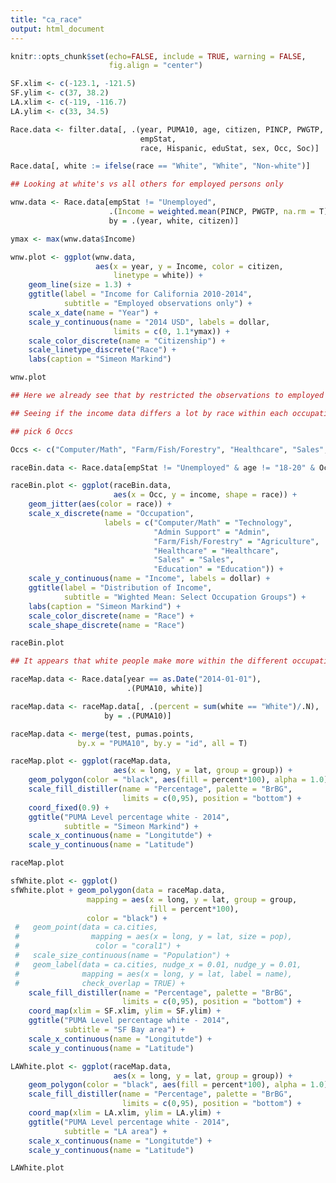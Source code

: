 ```yaml
---
title: "ca_race"
output: html_document
---
```

<!-- Scatter plot of x = experience, y = income/wages, color = gender, shape = OCC group
Graph wages and non-wage income (PINCP-WAGP) too see if most inequality comes from non-wage income -->

```r
knitr::opts_chunk$set(echo=FALSE, include = TRUE, warning = FALSE,
                      fig.align = "center")

SF.xlim <- c(-123.1, -121.5)
SF.ylim <- c(37, 38.2)
LA.xlim <- c(-119, -116.7)
LA.ylim <- c(33, 34.5)
```


```r
Race.data <- filter.data[, .(year, PUMA10, age, citizen, PINCP, PWGTP,
                             empStat,
                             race, Hispanic, eduStat, sex, Occ, Soc)]

Race.data[, white := ifelse(race == "White", "White", "Non-white")]
```

```r
## Looking at white's vs all others for employed persons only

wnw.data <- Race.data[empStat != "Unemployed", 
                      .(Income = weighted.mean(PINCP, PWGTP, na.rm = T)),
                      by = .(year, white, citizen)]
```

```r
ymax <- max(wnw.data$Income)

wnw.plot <- ggplot(wnw.data, 
                   aes(x = year, y = Income, color = citizen,
                       linetype = white)) +
    geom_line(size = 1.3) +
    ggtitle(label = "Income for California 2010-2014",
            subtitle = "Employed observations only") +
    scale_x_date(name = "Year") +
    scale_y_continuous(name = "2014 USD", labels = dollar,
                       limits = c(0, 1.1*ymax)) +
    scale_color_discrete(name = "Citizenship") +
    scale_linetype_discrete("Race") + 
    labs(caption = "Simeon Markind")

wnw.plot

## Here we already see that by restricted the observations to employed we find that non-white naturalized citizens make almost as much as white citizens born here. (non-white naturalized citizens actually make more than white naturalized citizens). what is interesting is that non-whites born here make substantially less than naturilized non-whites or born/naturalized whites. Non-citizens, unsurprisingly make the least.
```

```r
## Seeing if the income data differs a lot by race within each occupation bin given by the OCC code. Will have to find a good way to plot this data.

## pick 6 Occs

Occs <- c("Computer/Math", "Farm/Fish/Forestry", "Healthcare", "Sales", "Admin Support", "Education")

raceBin.data <- Race.data[empStat != "Unemployed" & age != "18-20" & Occ %in% Occs, .(age, PINCP, PWGTP,race, Occ)][, .(income = weighted.mean(PINCP, PWGTP)), by = .(age, race, Occ)]

```

```r
raceBin.plot <- ggplot(raceBin.data, 
                       aes(x = Occ, y = income, shape = race)) +
    geom_jitter(aes(color = race)) +
    scale_x_discrete(name = "Occupation",
                     labels = c("Computer/Math" = "Technology",
                                "Admin Support" = "Admin",
                                "Farm/Fish/Forestry" = "Agriculture",
                                "Healthcare" = "Healthcare",
                                "Sales" = "Sales",
                                "Education" = "Education")) +
    scale_y_continuous(name = "Income", labels = dollar) +
    ggtitle(label = "Distribution of Income",
            subtitle = "Wighted Mean: Select Occupation Groups") +
    labs(caption = "Simeon Markind") +
    scale_color_discrete(name = "Race") +
    scale_shape_discrete(name = "Race")

raceBin.plot

## It appears that white people make more within the different occupation types of average but not outwardly more, except in Sales where there is a clear trend of white outearning non-whites. This does not mean that across all occupation types there is not a huge differentiation among races, but it does point to race not being the sole factor, or perhaps even the major factor in the income distribution.
```


```r
raceMap.data <- Race.data[year == as.Date("2014-01-01"),
                          .(PUMA10, white)]

raceMap.data <- raceMap.data[, .(percent = sum(white == "White")/.N),
                     by = .(PUMA10)]

raceMap.data <- merge(test, pumas.points, 
               by.x = "PUMA10", by.y = "id", all = T)

raceMap.plot <- ggplot(raceMap.data, 
                       aes(x = long, y = lat, group = group)) +
    geom_polygon(color = "black", aes(fill = percent*100), alpha = 1.0) +
    scale_fill_distiller(name = "Percentage", palette = "BrBG", 
                         limits = c(0,95), position = "bottom") +
    coord_fixed(0.9) +
    ggtitle("PUMA Level percentage white - 2014", 
            subtitle = "Simeon Markind") +
    scale_x_continuous(name = "Longitutde") +
    scale_y_continuous(name = "Latitude")

raceMap.plot
```

```r
sfWhite.plot <- ggplot() 
sfWhite.plot + geom_polygon(data = raceMap.data, 
                 mapping = aes(x = long, y = lat, group = group, 
                               fill = percent*100),
                 color = "black") +
 #   geom_point(data = ca.cities, 
 #                mapping = aes(x = long, y = lat, size = pop),
 #                 color = "coral1") +
 #   scale_size_continuous(name = "Population") +
 #   geom_label(data = ca.cities, nudge_x = 0.01, nudge_y = 0.01, 
 #              mapping = aes(x = long, y = lat, label = name),
 #              check_overlap = TRUE) +
    scale_fill_distiller(name = "Percentage", palette = "BrBG", 
                         limits = c(0,95), position = "bottom") +
    coord_map(xlim = SF.xlim, ylim = SF.ylim) +
    ggtitle("PUMA Level percentage white - 2014", 
            subtitle = "SF Bay area") +
    scale_x_continuous(name = "Longitutde") +
    scale_y_continuous(name = "Latitude")


```



```r
LAWhite.plot <- ggplot(raceMap.data, 
                       aes(x = long, y = lat, group = group)) +
    geom_polygon(color = "black", aes(fill = percent*100), alpha = 1.0) +
    scale_fill_distiller(name = "Percentage", palette = "BrBG", 
                         limits = c(0,95), position = "bottom") +
    coord_map(xlim = LA.xlim, ylim = LA.ylim) +
    ggtitle("PUMA Level percentage white - 2014", 
            subtitle = "LA area") +
    scale_x_continuous(name = "Longitutde") +
    scale_y_continuous(name = "Latitude")

LAWhite.plot
```

